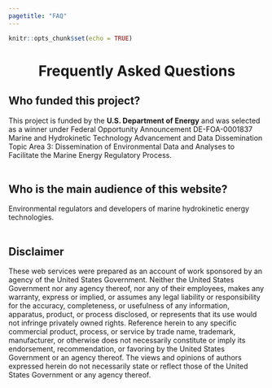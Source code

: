 ---
pagetitle: "FAQ"
---

```{r setup, include=FALSE}
knitr::opts_chunk$set(echo = TRUE)
```

<div class="about-body regs-state">

<div class="container about-txt">

<div class="row justify-content-center">
<div class="col">
<h1 style="text-align: center;">Frequently Asked Questions</h1>
</div>
</div>

<div class="row spacer"></div>

<div class="row">

## Who funded this project?

This project is funded by the **U.S. Department of Energy** and was selected as a winner under Federal Opportunity Announcement DE-FOA-0001837 Marine and Hydrokinetic Technology Advancement and Data Dissemination Topic Area 3: Dissemination of Environmental Data and Analyses to Facilitate the Marine Energy Regulatory Process. 
<br>
<br>

## Who is the main audience of this website?

Environmental regulators and developers of marine hydrokinetic energy technologies.
<br>
<br>

<!--
## How do I use the Reporting Tool?

### Enter criteria in the sidebar

### View / download the report
-->

## Disclaimer

These web services were prepared as an account of work sponsored by an agency of the United States Government. Neither the United States Government nor any agency thereof, nor any of their employees, makes any warranty, express or implied, or assumes any legal liability or responsibility for the accuracy, completeness, or usefulness of any information, apparatus, product, or process disclosed, or represents that its use would not infringe privately owned rights. Reference herein to any specific commercial product, process, or service by trade name, trademark, manufacturer, or otherwise does not necessarily constitute or imply its endorsement, recommendation, or favoring by the United States Government or an agency thereof. The views and opinions of authors expressed herein do not necessarily state or reflect those of the United States Government or any agency thereof.
<br>
<br>

</div>
</div>
</div>
